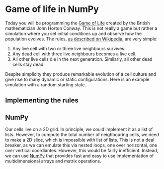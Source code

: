 # Game of life in NumPy {#seminar-02-08}

Today you will be programming the [Game of Life](https://en.wikipedia.org/wiki/Conway%27s_Game_of_Life) created by the British mathematician John Horton Conway. This is not really a game but rather a simulation where you set initial conditions up and observe how the population evolves. The rules, [as described on Wikipedia](https://en.wikipedia.org/wiki/Conway%27s_Game_of_Life), are very simple:

1. Any live cell with two or three live neighbours survives.
2. Any dead cell with three live neighbours becomes a live cell.
3. All other live cells die in the next generation. Similarly, all other dead cells stay dead.

Despite simplicity they produce remarkable evolution of a cell culture and give rise to many dynamic or static configurations. Here is an example simulation with a random starting state.

## Implementing  the rules

## NumPy

Our cells live on a 2D grid. In principle, we could implement it as a list of lists. However, to compute the total number of neighbouring cells, we need to make a 2D slice, which is impossible with list of lists. This is not a deal breaker, as we can emulate this via nested loops, one over horizontal, one over vertical coordiantes. However, this would be fairly inefficient. Instead, we can use [NumPy](https://numpy.org/) that provides fast and easy to use implementation of multidimensional arrays and matrix operations.

